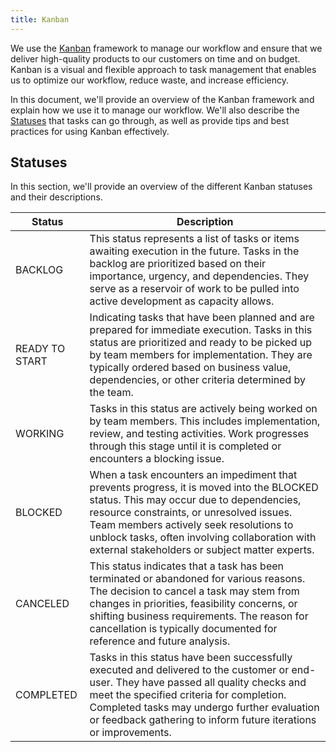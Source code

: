 ```yaml
---
title: Kanban
---
```


We use the [Kanban](https://arantespp.com/zettel/kanban) framework to manage our workflow and ensure that we deliver high-quality products to our customers on time and on budget. Kanban is a visual and flexible approach to task management that enables us to optimize our workflow, reduce waste, and increase efficiency.

In this document, we'll provide an overview of the Kanban framework and explain how we use it to manage our workflow. We'll also describe the [Statuses](#statuses) that tasks can go through, as well as provide tips and best practices for using Kanban effectively.

## Statuses

In this section, we'll provide an overview of the different Kanban statuses and their descriptions.

| Status         | Description                                                                                                                                                                                                                                                                                                                    |
| -------------- | ------------------------------------------------------------------------------------------------------------------------------------------------------------------------------------------------------------------------------------------------------------------------------------------------------------------------------ |
| BACKLOG        | This status represents a list of tasks or items awaiting execution in the future. Tasks in the backlog are prioritized based on their importance, urgency, and dependencies. They serve as a reservoir of work to be pulled into active development as capacity allows.                                                        |
| READY TO START | Indicating tasks that have been planned and are prepared for immediate execution. Tasks in this status are prioritized and ready to be picked up by team members for implementation. They are typically ordered based on business value, dependencies, or other criteria determined by the team.                               |
| WORKING        | Tasks in this status are actively being worked on by team members. This includes implementation, review, and testing activities. Work progresses through this stage until it is completed or encounters a blocking issue.                                                                                                      |
| BLOCKED        | When a task encounters an impediment that prevents progress, it is moved into the BLOCKED status. This may occur due to dependencies, resource constraints, or unresolved issues. Team members actively seek resolutions to unblock tasks, often involving collaboration with external stakeholders or subject matter experts. |
| CANCELED       | This status indicates that a task has been terminated or abandoned for various reasons. The decision to cancel a task may stem from changes in priorities, feasibility concerns, or shifting business requirements. The reason for cancellation is typically documented for reference and future analysis.                     |
| COMPLETED      | Tasks in this status have been successfully executed and delivered to the customer or end-user. They have passed all quality checks and meet the specified criteria for completion. Completed tasks may undergo further evaluation or feedback gathering to inform future iterations or improvements.                          |
